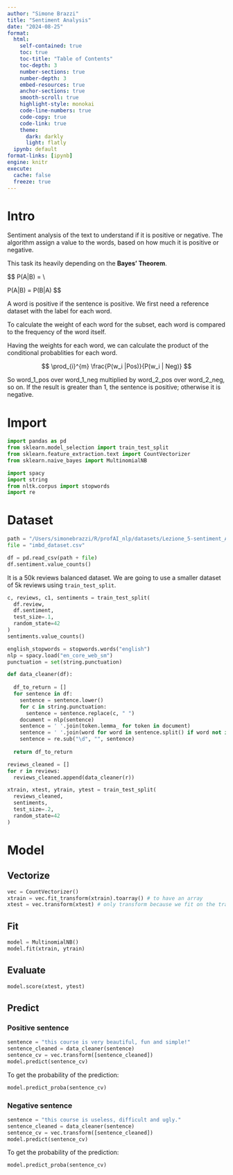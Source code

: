 ```yaml
---
author: "Simone Brazzi"
title: "Sentiment Analysis"
date: "2024-08-25"
format:
  html:
    self-contained: true
    toc: true
    toc-title: "Table of Contents"
    toc-depth: 3
    number-sections: true
    number-depth: 3
    embed-resources: true
    anchor-sections: true
    smooth-scroll: true
    highlight-style: monokai
    code-line-numbers: true
    code-copy: true
    code-link: true
    theme:
      dark: darkly
      light: flatly
  ipynb: default
format-links: [ipynb]
engine: knitr
execute:
  cache: false
  freeze: true
---
```


# Intro

Sentiment analysis of the text to understand if it is positive or negative.
The algorithm assign a value to the words, based on how much it is positive or negative.

This task its heavily depending on the **Bayes' Theorem**.

$$
P(A|B) = \frac{P(A \cap B)}{P(B)} \\

P(A|B) = P(B|A)\frac{P(A)}{P(B)}
$$

A word is positive if the sentence is positive. We first need a reference dataset with the label for each word.

To calculate the weight of each word for the subset, each word is compared to the 
frequency of the word itself.

Having the weights for each word, we can calculate the product of the conditional probablities for each word.

$$
\prod_{i}^{m} \frac{P(w_i |Pos)}{P(w_i | Neg)}
$$


So word_1_pos over word_1_neg multiplied by word_2_pos over word_2_neg, so on. If the result is greater than 1, the sentence is positive; otherwise it is negative.

# Import

```python
import pandas as pd
from sklearn.model_selection import train_test_split
from sklearn.feature_extraction.text import CountVectorizer
from sklearn.naive_bayes import MultinomialNB

import spacy
import string
from nltk.corpus import stopwords
import re
```

# Dataset

```python
path = "/Users/simonebrazzi/R/profAI_nlp/datasets/Lezione_5-sentiment_Analysis/"
file = "imbd_dataset.csv"

df = pd.read_csv(path + file)
df.sentiment.value_counts()
```

It is a 50k reviews balanced dataset. We are going to use a smaller dataset of 5k reviews using `train_test_split`.

```python
c, reviews, c1, sentiments = train_test_split(
  df.review,
  df.sentiment,
  test_size=.1,
  random_state=42
)
sentiments.value_counts()
```

```python
english_stopwords = stopwords.words("english")
nlp = spacy.load("en_core_web_sm")
punctuation = set(string.punctuation)

def data_cleaner(df):
  
  df_to_return = []
  for sentence in df:
    sentence = sentence.lower()
    for c in string.punctuation:
      sentence = sentence.replace(c, " ")
    document = nlp(sentence)
    sentence = ' '.join(token.lemma_ for token in document)
    sentence = ' '.join(word for word in sentence.split() if word not in english_stopwords)
    sentence = re.sub("\d", "", sentence)
    
  return df_to_return
```

```python
reviews_cleaned = []
for r in reviews:
  reviews_cleaned.append(data_cleaner(r))
```


```python
xtrain, xtest, ytrain, ytest = train_test_split(
  reviews_cleaned,
  sentiments,
  test_size=.2,
  random_state=42
)
```

# Model

## Vectorize
```python
vec = CountVectorizer()
xtrain = vec.fit_transform(xtrain).toarray() # to have an array
xtest = vec.transform(xtest) # only transform because we fit on the train and avoid data spill
```

## Fit
```python
model = MultinomialNB()
model.fit(xtrain, ytrain)
```

## Evaluate

```python
model.score(xtest, ytest)
```


## Predict

### Positive sentence
```python
sentence = "this course is very beautiful, fun and simple!"
sentence_cleaned = data_cleaner(sentence)
sentence_cv = vec.transform([sentence_cleaned])
model.predict(sentence_cv)
```

To get the probability of the prediction:

```python
model.predict_proba(sentence_cv)
```

### Negative sentence
```python
sentence = "this course is useless, difficult and ugly."
sentence_cleaned = data_cleaner(sentence)
sentence_cv = vec.transform([sentence_cleaned])
model.predict(sentence_cv)
```

To get the probability of the prediction:

```python
model.predict_proba(sentence_cv)
```

